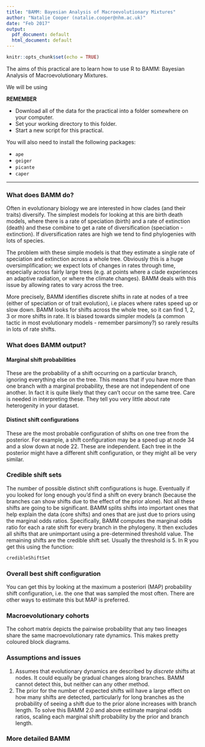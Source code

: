 ```yaml
---
title: "BAMM: Bayesian Analysis of Macroevolutionary Mixtures"
author: "Natalie Cooper (natalie.cooper@nhm.ac.uk)"
date: "Feb 2017"
output:
  pdf_document: default
  html_document: default
---
```



```r
knitr::opts_chunk$set(echo = TRUE)
```

The aims of this practical are to learn how to use R to BAMM: Bayesian Analysis of Macroevolutionary Mixtures.

We will be using 

__REMEMBER__

- Download all of the data for the practical into a folder somewhere on your computer.
- Set your working directory to this folder.
- Start a new script for this practical.

You will also need to install the following packages: 

* `ape`
* `geiger`
* `picante`
* `caper`

***


### What does BAMM do?

Often in evolutionary biology we are interested in how clades (and their traits) diversify. 
The simplest models for looking at this are birth death models, where there is a rate of speciation (birth) and a rate of extinction (death) and these combine to get a rate of diversification (speciation - extinction). If diversification rates are high we tend to find phylogenies with lots of species.

The problem with these simple models is that they estimate a single rate of speciation and extinction across a whole tree.
Obviously this is a huge oversimplification; we expect lots of changes in rates through time, especially across fairly large trees (e.g. at points where a clade experiences an adaptive radiation, or where the climate changes).
BAMM deals with this issue by allowing rates to vary across the tree. 

More precisely, BAMM identifies discrete shifts in rate at nodes of a tree (either of speciation or of trait evolution), i.e places where rates speed up or slow down. BAMM looks for shifts across the whole tree, so it can find 1, 2, 3 or more shifts in rate. It is biased towards simpler models (a common tactic in most evolutionary models - remember parsimony?) so rarely results in lots of rate shifts.

### What does BAMM output?

#### Marginal shift probabilities
These are the probability of a shift occurring on a particular branch, ignoring everything else on the tree. This means that if you have more than one branch with a marginal probability, these are not independent of one another. In fact it is quite likely that they can't occur on the same tree. Care is needed in interpreting these. They tell you very little about rate heterogenity in your dataset.

#### Distinct shift configurations
These are the most probable configuration of shifts on one tree from the posterior. For example, a shift configuration may be a speed up at node 34 and a slow down at node 22. These are independent. Each tree in the posterior might have a different shift configuration, or they might all be very similar. 

### Credible shift sets
The number of possible distinct shift configurations is huge. Eventually if you looked for long enough you'd find a shift on every branch (because the branches can show shifts due to the effect of the prior alone). Not all these shifts are going to be significant. BAMM splits shifts into important ones that help explain the data (core shifts) and ones that are just due to priors using the marginal odds ratios. Specifically, BAMM computes the marginal odds ratio for each a rate shift for every branch in the phylogeny. It then excludes all shifts that are unimportant using a pre-determined threshold value. The remaining shifts are the credible shift set. Usually the threshold is 5. In R you get this using the function:

```r
credibleShiftSet
```

### Overall best shift configuration
You can get this by looking at the maximum a posteriori (MAP) probability shift configuration, i.e. the one that was sampled the most often. There are other ways to estimate this but MAP is preferred.

### Macroevolutionary cohorts
The cohort matrix depicts the pairwise probability that any two lineages share the same macroevolutionary rate dynamics. This makes pretty coloured block diagrams.

### Assumptions and issues

  1. Assumes that evolutionary dynamics are described by _discrete_ shifts at nodes. It could equally be gradual changes along branches. BAMM cannot detect this, but neither can any other method.
  2. The prior for the number of expected shifts will have a large effect on how many shifts are detected, particularly for long branches as the probability of seeing a shift due to the prior alone increases with branch length. To solve this BAMM 2.0 and above estimate marginal odds ratios, scaling each marginal shift probability by the prior and branch length.


### More detailed BAMM

